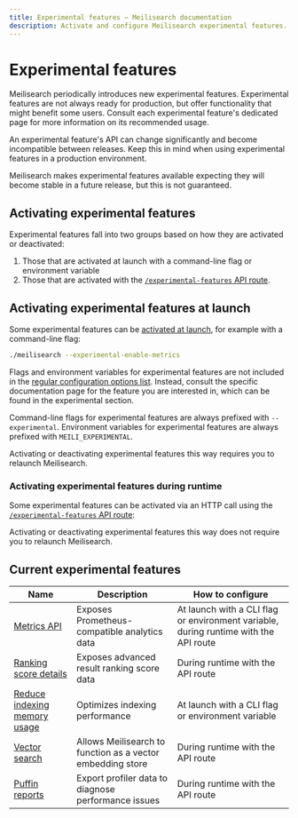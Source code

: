 ```yaml
---
title: Experimental features — Meilisearch documentation
description: Activate and configure Meilisearch experimental features. Meilisearch's experimental features offer exciting new functionality that is still in development.
---
```


# Experimental features

Meilisearch periodically introduces new experimental features. Experimental features are not always ready for production, but offer functionality that might benefit some users. 
Consult each experimental feature's dedicated page for more information on its recommended usage.

An experimental feature's API can change significantly and become incompatible between releases. Keep this in mind when using experimental features in a production environment. 

Meilisearch makes experimental features available expecting they will become stable in a future release, but this is not guaranteed.

## Activating experimental features

Experimental features fall into two groups based on how they are activated or deactivated:
1. Those that are activated at launch with a command-line flag or environment variable
2. Those that are activated with the [`/experimental-features` API route](/reference/api/experimental_features).

## Activating experimental features at launch

Some experimental features can be [activated at launch](/learn/configuration/instance_options), for example with a command-line flag:

```sh
./meilisearch --experimental-enable-metrics
```

Flags and environment variables for experimental features are not included in the [regular configuration options list](/learn/configuration/instance_options#all-instance-options). Instead, consult the specific documentation page for the feature you are interested in, which can be found in the experimental section.

Command-line flags for experimental features are always prefixed with `--experimental`. Environment variables for experimental features are always prefixed with `MEILI_EXPERIMENTAL`.

Activating or deactivating experimental features this way requires you to relaunch Meilisearch.

### Activating experimental features during runtime

Some experimental features can be activated via an HTTP call using the [`/experimental-features` API route](/reference/api/experimental_features):

<CodeSamples id="update_experimental_features_1" />

Activating or deactivating experimental features this way does not require you to relaunch Meilisearch.

## Current experimental features

| Name                                                                             | Description                                                | How to configure                                  |
|----------------------------------------------------------------------------------|------------------------------------------------------------|---------------------------------------------------|
| [Metrics API](/learn/experimental/metrics)                                       | Exposes Prometheus-compatible analytics data               | At launch with a CLI flag or environment variable, during runtime with the API route |
| [Ranking score details](/learn/experimental/ranking_rule_score_details)          | Exposes advanced result ranking score data                 | During runtime with the API route                 |
| [Reduce indexing memory usage](/learn/experimental/reduce-indexing-memory-usage) | Optimizes indexing performance                             | At launch with a CLI flag or environment variable |
| [Vector search](/learn/experimental/vector_search)                               | Allows Meilisearch to function as a vector embedding store | During runtime with the API route                 |
| [Puffin reports](/learn/experimental/puffin_reports)                             | Export profiler data to diagnose performance issues        | During runtime with the API route                 |
